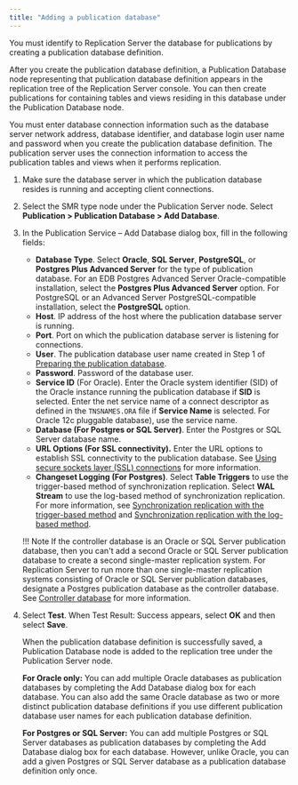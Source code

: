```yaml
---
title: "Adding a publication database"
---
```


<div id="adding_pub_database" class="registered_link"></div>

You must identify to Replication Server the database for publications by creating a publication database definition.

After you create the publication database definition, a Publication Database node representing that publication database definition appears in the replication tree of the Replication Server console. You can then create publications for containing tables and views residing in this database under the Publication Database node.

You must enter database connection information such as the database server network address, database identifier, and database login user name and password when you create the publication database definition. The publication server uses the connection information to access the publication tables and views when it performs replication.

1. Make sure the database server in which the publication database resides is running and accepting client connections.

1. Select the SMR type node under the Publication Server node. Select **Publication > Publication Database > Add Database**. 

1. In the Publication Service – Add Database dialog box, fill in the following fields:

   -   **Database Type**. Select **Oracle**, **SQL Server**, **PostgreSQL**, or **Postgres Plus Advanced Server** for the type of publication database. For an EDB Postgres Advanced Server Oracle-compatible installation, select the **Postgres Plus Advanced Server** option. For PostgreSQL or an Advanced Server PostgreSQL-compatible installation, select the **PostgreSQL** option.
   -   **Host**. IP address of the host where the publication database server is running.
   -   **Port**. Port on which the publication database server is listening for connections.
   -   **User**. The publication database user name created in Step 1 of [Preparing the publication database](../01_prerequisites/04_preparing_pub_database/#preparing_pub_database).
   -   **Password**. Password of the database user.
   -   **Service ID** (For Oracle). Enter the Oracle system identifier (SID) of the Oracle instance running the publication database if **SID** is selected. Enter the net service name of a connect descriptor as defined in the `TNSNAMES.ORA` file if **Service Name** is selected. For Oracle 12c pluggable database), use the service name.
   -   **Database (For Postgres or SQL Server)**. Enter the Postgres or SQL Server database name.
   -   **URL Options (For SSL connectivity).** Enter the URL options to establish SSL connectivity to the publication database. See [Using secure sockets layer (SSL) connections](../../07_common_operations/11_using_ssl_connections/#using_ssl_connections) for more information.
   -   **Changeset Logging (For Postgres)**. Select **Table Triggers** to use the trigger-based method of synchronization replication. Select **WAL Stream** to use the log-based method of synchronization replication. For more information, see [Synchronization replication with the trigger-based method](../../02_overview/02_replication_concepts_and_definitions/09_sync_replication_trigger_based/#sync_replication_trigger_based) and [Synchronization replication with the log-based method](../../02_overview/02_replication_concepts_and_definitions/10_sync_replication_log_based/#sync_replication_log_based).

    !!! Note
        If the controller database is an Oracle or SQL Server publication database, then you can't add a second Oracle or SQL Server publication database to create a second single-master replication system. For Replication Server to run more than one single-master replication systems consisting of Oracle or SQL Server publication databases, designate a Postgres publication database as the controller database. See [Controller database](../../02_overview/03_replication_server_components_and_architecture/01_physical_components/#controller_database) for more information.


4. Select **Test**. When Test Result: Success appears, select **OK** and then select **Save**.

   When the publication database definition is successfully saved, a Publication Database node is added to the replication tree under the Publication Server node.

   **For Oracle only:** You can add multiple Oracle databases as publication databases by completing the Add Database dialog box for each database. You can also add the same Oracle database as two or more distinct publication database definitions if you use different publication database user names for each publication database definition.

   **For Postgres or SQL Server:** You can add multiple Postgres or SQL Server databases as publication databases by completing the Add Database dialog box for each database. However, unlike Oracle, you can add a given Postgres or SQL Server database as a publication database definition only once.
